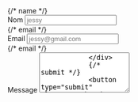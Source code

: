 <section>
<div className="row">
        <div style={{marginBottom: 270}} className=" col-10 col-sm-8 col-md-6 mx-auto">
          <form action="https://formspree.io/jesszeroual@gmail.com" method="POST">
            {/* name */}
            <div className="form-group">
              <label htmlFor="name">Nom</label>
              <input
                type="text"
                className="form-control"
                name="name"
                id="name"
                placeholder="jessy"
              />
            </div>
            {/* email */}
            <div className="form-group">
              <label htmlFor="email">Email</label>
              <input
                type="email"
                className="form-control"
                name="email"
                id="email"
                placeholder="jessy@gmail.com"
              />
            </div>
            {/* email */}
            <div className="form-group">
              <label htmlFor="description">Message</label>
              <textarea
                type="description"
                rows="5"
                className="form-control"
                name="description"
                id="description"
                placeholder="Ajouter votre Message..."
              />
            </div>
            {/* submit */}
            <button type="submit" className="btn btn-warning btn-block text-capitalize mt-5">Envoyer</button>
          </form>
        </div>
      </div>
    </section>
